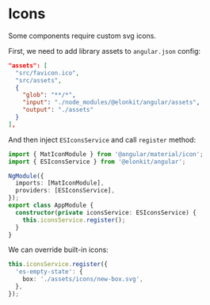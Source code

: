 
<Meta title="Guides/Icons" />

# Icons

Some components require custom svg icons.

First, we need to add library assets to `angular.json` config:

```json
"assets": [
  "src/favicon.ico",
  "src/assets",
  {
    "glob": "**/*",
    "input": "./node_modules/@elonkit/angular/assets",
    "output": "./assets"
  }
],
```

And then inject `ESIconsService` and call `register` method:

```ts
import { MatIconModule } from '@angular/material/icon';
import { ESIconsService } from '@elonkit/angular';

NgModule({
  imports: [MatIconModule],
  providers: [ESIconsService],
});
export class AppModule {
  constructor(private iconsService: ESIconsService) {
    this.iconsService.register();
  }
}
```

We can override built-in icons:

```ts
this.iconsService.register({
  'es-empty-state': {
    box: './assets/icons/new-box.svg',
  },
});
```
